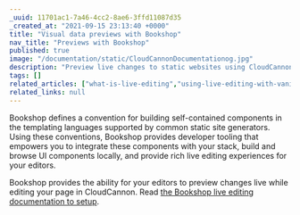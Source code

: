```yaml
---
_uuid: 11701ac1-7a46-4cc2-8ae6-3ffd11087d35
_created_at: "2021-09-15 23:13:40 +0000"
title: "Visual data previews with Bookshop"
nav_title: "Previews with Bookshop"
published: true
image: "/documentation/static/CloudCannonDocumentationog.jpg"
description: "Preview live changes to static websites using CloudCannon's Bookshop framework"
tags: []
related_articles: ["what-is-live-editing","using-live-editing-with-vanilla-js","preventing-the-global-cloudcannon-live-editing-object"]
related_links: null
---
```


Bookshop defines a convention for building self-contained components in the templating languages supported by common static site generators. Using these conventions, Bookshop provides developer tooling that empowers you to integrate these components with your stack, build and browse UI components locally, and provide rich live editing experiences for your editors.

Bookshop provides the ability for your editors to preview changes live while editing your page in CloudCannon. Read [the Bookshop live editing documentation to setup](https://github.com/CloudCannon/bookshop/blob/main/guides/live-editing.adoc).
